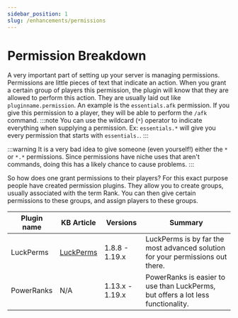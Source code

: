 ```yaml
---
sidebar_position: 1
slug: /enhancements/permissions
---
```


# Permission Breakdown

A very important part of setting up your server is managing permissions. Permissions are little pieces of text that indicate an action. When you grant a certain group of players this permission, the plugin will know that they are allowed to perform this action. They are usually laid out like `pluginname.permission`.  An example is the `essentials.afk` permission. If you give this permission to a player, they will be able to perform the `/afk` command.
:::note
You can use the wildcard (`*`) operator to indicate everything when supplying a permission.
Ex: `essentials.*` will give you every permission that starts with `essentials.`.
:::

:::warning
It is a very bad idea to give someone (even yourself!) either the `*` or `*.*` permissions. Since permissions have niche uses that aren't commands, doing this has a likely chance to cause problems.
:::
 
So how does one grant permissions to their players? For this exact purpose people have created permission plugins. They allow you to create groups, usually associated with the term Rank. You can then give certain permissions to these groups, and assign players to these groups.

Plugin name | KB Article | Versions | Summary
------------ | ------- | -------- | -------
LuckPerms |[LuckPerms](/enhancements/permissions/luckperms) | 1.8.8 - 1.19.x | LuckPerms is by far the most advanced solution for your permissions out there.
PowerRanks | N/A | 1.13.x - 1.19.x | PowerRanks is easier to use than LuckPerms, but offers a lot less functionality.
